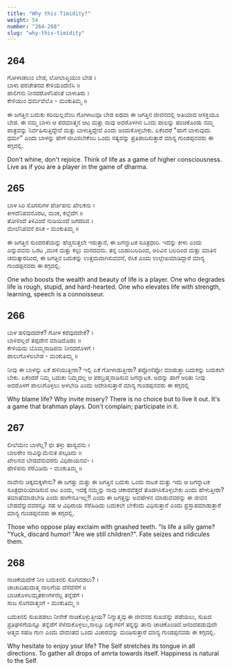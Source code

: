 ```yaml
---
title: "Why this Timidity?"
weight: 54
number: "264-268"
slug: "why-this-timidity"
---
```


## 264

ಗೋಳಾಡಲುಂ ಬೇಡ, ಲೋಲಾಪ್ತಿಯುಂ ಬೇಡ ।  
ಬಾಳು ಪರಚೇತನದ ಕೇಳಿಯೆಂದೆಣಿಸಿ ॥  
ಪಾಲಿಗನು ನೀನದರೊಳೆನಿಪಂತೆ ಬಾಳುತಿರು ।  
ಕೇಳಿಯುಂ ಧರ್ಮವೆಲೊ - ಮಂಕುತಿಮ್ಮ ॥

ಈ ಜಗತ್ತಿನ ಬದುಕು ಸರಿಯಿಲ್ಲವೆಂಬ ಗೋಳಾಟವೂ ಬೇಡ ಅಥವಾ ಈ ಜಗತ್ತಿನ ಜೀವನದಲ್ಲಿ ಅತಿಯಾದ ಆಸಕ್ತಿಯೂ ಬೇಡ. ಈ ನಮ್ಮ ಬಾಳು ಆ ಪರಮಾತ್ಮನ ಆಟ ಮತ್ತು ನಾವು ಅದರೊಳಗಿನ ಒಂದು ಪಾಲನ್ನು ಹಂಚಿಕೊಂಡು ನಮ್ಮ ಪಾತ್ರವನ್ನು ನಿರ್ವಹಿಸುತ್ತಿದ್ದೇವೆ ಮತ್ತು ಬಾಳುತ್ತಿದ್ದೇವೆ ಎಂದು ಅಂದುಕೊಳ್ಳಬೇಕು. ಏಕೆಂದರೆ "ಹಾಗೆ ಬಾಳುವುದು ಧರ್ಮ" ಎಂದು ಬಾಳನ್ನು ಹೇಗೆ ಜೀವಿಸಬೇಕೆಂಬ ಒಂದು ಸತ್ಯವನ್ನು ಪ್ರತಿಪಾದಿಸುತ್ತಾರೆ ಮಾನ್ಯ ಗುಂಡಪ್ಪನವರು ಈ ಕಗ್ಗದಲ್ಲಿ.

Don't whine, don't rejoice. Think of life as a game of higher consciousness. Live as if you are a player in the game of dharma.

## 265

ಬಾಳ ಸಿರಿ ಸೊಗಸುಗಳ ಪೆರ್ಚಿಪನು ಖೇಲಕನು ।  
ಕೀಳದೆನಿಪವನೊರಟ, ಮಂಕ, ಕಲ್ಲೆದೆಗ ॥  
ತೋಳಿಂದೆ ತಿಳಿವಿಂದೆ ನುಡಿಯಿಂದೆ ಜಗದರಿವ ।  
ಮೇಲೆನಿಪವನೆ ರಸಿಕ - ಮಂಕುತಿಮ್ಮ ॥

ಈ ಜಗತ್ತಿನ ಸುಂದರತೆಯನ್ನು ಹೆಚ್ಚಿಸುತ್ತಲೇ ಇರುತ್ತಾನೆ, ಈ ಜಗನ್ನಾಟಕ ಸೂತ್ರಧಾರಿ. ಇದನ್ನು ಕೀಳು ಎಂದು ಎನ್ನುವವನು ಒರಟ ,ಮಂಕ ಮತ್ತು ಕಲ್ಲು ಮನದವನು. ತನ್ನ ಬಾಹುಬಲದಿಂದ, ಅರಿವಿನ ಬಲದಿಂದ ಮತ್ತು ಮಾತಿನ ಚಮತ್ಕಾರದಿಂದ, ಈ ಜಗತ್ತಿನ ಬದುಕನ್ನು ಉತ್ತಮವಾಗಿಸುವವನೆ, ರಸಿಕ ಎಂದು ಉಲ್ಲೇಖಮಾಡಿದ್ದಾರೆ ಮಾನ್ಯ ಗುಂಡಪ್ಪನವರು ಈ ಕಗ್ಗದಲ್ಲಿ.

One who boosts the wealth and beauty of life is a player. One who degrades life is rough, stupid, and hard-hearted. One who elevates life with strength, learning, speech is a connoisseur.

## 266

ಬಾಳ ಹಳಿವುದದೇಕೆ? ಗೋಳ ಕರೆವುದದೇಕೆ? ।  
ಬಾಳಿದಲ್ಲದೆ ತಪ್ಪದೇನ ಮಾಡಿದೊಡಂ ॥  
ಕೇಳಿಯದು ಬೊಮ್ಮನಾಡಿಪನು ನೀನದರೊಳಗೆ ।  
ಪಾಲುಗೊಳಲಬೇಡ - ಮಂಕುತಿಮ್ಮ ॥

ನೀವು ಈ ಬಾಳನ್ನು ಏಕೆ ಹಳಿಯುತ್ತೀರಾ? ಇಲ್ಲಿ ಏಕೆ ಗೋಳಾಡುತ್ತೀರಾ? ತಪ್ಪೋನೆಪ್ಪೋ ಮಾಡುತ್ತಾ ಬದುಕನ್ನು ಬದುಕಲೇ ಬೇಕು. ಏಕೆಂದರೆ ನಿಮ್ಮ ಬದುಕು ನಿಮ್ಮದಲ್ಲ ಆ ಪರಬ್ರಹ್ಮನಾಡಿಸುವ ಜಗನ್ನಾಟಕ. ಅದನ್ನು ಹಾಗೆ ಅರಿತು ನೀವು ಅದರೊಳಗೆ ಪಾಲುಗೊಳ್ಳಲು ಅಳಬೇಡಿ ಎಂದು ಆದೇಶಿಸುತ್ತಾರೆ ಮಾನ್ಯ ಗುಂಡಪ್ಪನವರು ಈ ಕಗ್ಗದಲ್ಲಿ

Why blame life? Why invite misery? There is no choice but to live it out. It's a game that brahman plays. Don't complain; participate in it.

## 267

ಲೀಲೆಯೇಂ ಬಾಳೆಲ್ಲ? ಛೀ ತಳ್ಳು ಹಾಸ್ಯವನು ।  
ಬಾಲರೇಂ ನಾವಿನ್ನುಮೆನುತ ಪಲ್ಕಡಿದು ॥  
ಖೇಲನವ ಬೇಡವೆನುವರನು ವಿಧಿರಾಯನವ- ।  
ಹೇಳಿಪನು ಸೆರೆವಿಡಿದು - ಮಂಕುತಿಮ್ಮ ॥

ನಾವೇನು ಚಿಕ್ಕಮಕ್ಕಳೇನು? ಈ ಜಗತ್ತು ಮತ್ತು ಈ ಜಗತ್ತಿನ ಬದುಕು ಒಂದು ನಾಟಕ ಮತ್ತು ಇದು ಆ ಜಗನ್ನಾಟಕ ಸೂತ್ರಧಾರಿಯಾಡಿಸುವ ಆಟ ಎಂದು, ಇದಕ್ಕೆ ನಮ್ಮನ್ನು ನಾವು ಚಕಾರವೆತ್ತದೆ ತೊಡಗಿಸಿಕೊಳ್ಳಬೇಕು ಎಂದು ಹೇಳುತ್ತೀರಾ? ತಮಾಷೆಮಾಡಬೇಡಿ ಎಂದು ಹಾಗೇನೂಇಲ್ಲ!! ಎಂದು ಈ ಜಗತ್ತನ್ನು ಅವಹೇಳನ ಮಾಡುವವರನ್ನು ಈ ಜೀವನ ಬೇಡವೆನ್ನುವವರನ್ನೂ ಸಹ ಆ ವಿಧಿರಾಯ ಸೆರೆಹಿಡಿದು ಬದುಕಲೇ ಬೇಕೆಂದು ವಿಧಿಸುತ್ತಾನೆ ಎಂದು ಪ್ರಸ್ತಾಪಮಾಡುತ್ತಾರೆ ಮಾನ್ಯ ಗುಂಡಪ್ಪನವರು ಈ ಕಗ್ಗದಲ್ಲಿ.

Those who oppose play exclaim with gnashed teeth. "Is life a silly game? "Yuck, discard humor! "Are we still children?". Fate seizes and ridicules them.

## 268

ನಾಚಿಕೆಯದೇಕೆ ನೀಂ ಬದುಕಿನಲಿ ಸೊಗವಡಲು? ।  
ಚಾಚುದಿಹುದಾತ್ಮ ನಾಲಗೆಯ ದೆಸೆದೆಸೆಗೆ ॥  
ಬಾಚಿಕೊಳಲಮೃತಕಣಗಳನೆಲ್ಲ ತನ್ನೆಡೆಗೆ ।  
ಸಾಜ ಸೊಗವಾತ್ಮಂಗೆ - ಮಂಕುತಿಮ್ಮ ॥

ಬದುಕಿನಲಿ ಸುಖಪಡಲು ನೀನೇಕೆ ನಾಚಿಕೊಳ್ಳುತ್ತೀಯ? ನಿನ್ನಾತ್ಮವು ಈ ಜೀವನದ ಸುಖವನ್ನು ಪಡೆಯಲು, ಸುಖದ ಪ್ರತಿಘಳಿಗೆಯನ್ನೂ ತನ್ನೆಡೆಗೆ ಸೆಳೆದುಕೊಳ್ಳಲು,ನಾಲ್ಕೂ ದಿಕ್ಕುಗಳಿಗೆ ತನ್ನನ್ನು ತಾನು ಚಾಚಿಕೊಂಡಿದೆ.ಆನಂದಪಡುವುದೇ ಆತ್ಮದ ಸಹಜ ಗುಣ ಎಂದು ವೇದಂತದ ಒಂದು ವಿಚಾರವನ್ನು ಮಂಡಿಸುತ್ತಾರೆ ಮಾನ್ಯ ಗುಂಡಪ್ಪನವರು ಈ ಕಗ್ಗದಲ್ಲಿ.

Why hesitate to enjoy your life? The Self stretches its tongue in all directions. To gather all drops of amrta towards itself. Happiness is natural to the Self.
